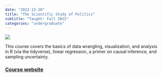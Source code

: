 ```yaml
---
date: "2022-12-20"
title: "The Scientific Study of Politics"
subtitle: "Taught: Fall 2022"
categories: "undergraduate"
---
```


![](../logos/pol51.gif)


This course covers the basics of data wrangling, visualization, and analysis in R (via the tidyverse), linear regression, a primer on causal inference, and sampling uncertainty. 


### [Course website](https://quantpol.juanftellez.com/)
